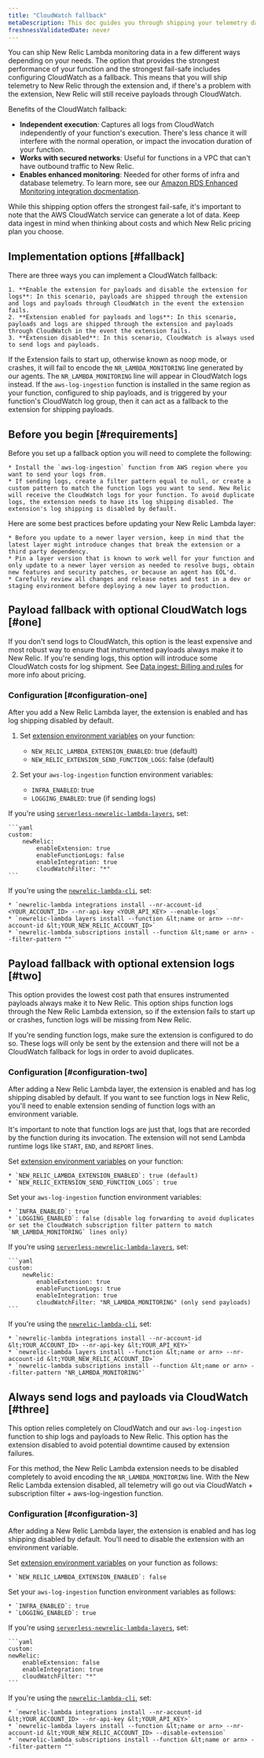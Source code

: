 ```yaml
---
title: "CloudWatch fallback"
metaDescription: This doc guides you through shipping your telemetry data with Cloudwatch as a fail-safe option.
freshnessValidatedDate: never
---
```


You can ship New Relic Lambda monitoring data in a few different ways depending on your needs. The option that provides the strongest performance of your function and the strongest fail-safe includes configuring CloudWatch as a fallback. This means that you will ship telemetry to New Relic through the extension and, if there's a problem with the extension, New Relic will still receive payloads through CloudWatch.

Benefits of the CloudWatch fallback:

* **Independent execution**: Captures all logs from CloudWatch independently of your function's execution. There's less chance it will interfere with the normal operation, or impact the invocation duration of your function.
* **Works with secured networks**: Useful for functions in a VPC that can't have outbound traffic to New Relic.
* **Enables enhanced monitoring**:  Needed for other forms of infra and database telemetry. To learn more, see our [Amazon RDS Enhanced Monitoring integration docmentation](/docs/infrastructure/amazon-integrations/aws-integrations-list/aws-rds-enhanced-monitoring-integration/).

While this shipping option offers the strongest fail-safe, it's important to note that the AWS CloudWatch service can generate a lot of data. Keep data ingest in mind when thinking about costs and which New Relic pricing plan you choose. 

## Implementation options [#fallback]

There are three ways you can implement a CloudWatch fallback:

    1. **Enable the extension for payloads and disable the extension for logs**: In this scenario, payloads are shipped through the extension and logs and payloads through CloudWatch in the event the extension fails.
    2. **Extension enabled for payloads and logs**: In this scenario, payloads and logs are shipped through the extension and payloads through CloudWatch in the event the extension fails. 
    3. **Extension disabled**: In this scenario, CloudWatch is always used to send logs and payloads.

If the Extension fails to start up, otherwise known as noop mode, or crashes, it will fail to encode the `NR_LAMBDA_MONITORING` line generated by our agents. The `NR_LAMBDA_MONITORING` line will appear in CloudWatch logs instead. If the `aws-log-ingestion` function is installed in the same region as your function, configured to ship payloads, and is triggered by your function's CloudWatch log group, then it can act as a fallback to the extension for shipping payloads.

## Before you begin  [#requirements]

Before you set up a fallback option you will need to complete the following:

    * Install the `aws-log-ingestion` function from AWS region where you want to send your logs from.
    * If sending logs, create a filter pattern equal to null, or create a custom pattern to match the function logs you want to send. New Relic will receive the CloudWatch logs for your function. To avoid duplicate logs, the extension needs to have its log shipping disabled. The extension's log shipping is disabled by default.

Here are some best practices before updating your New Relic Lambda layer:

    * Before you update to a newer layer version, keep in mind that the latest layer might introduce changes that break the extension or a third party dependency.
    * Pin a layer version that is known to work well for your function and only update to a newer layer version as needed to resolve bugs, obtain new features and security patches, or because an agent has EOL'd.
    * Carefully review all changes and release notes and test in a dev or staging environment before deploying a new layer to production.

## Payload fallback with optional CloudWatch logs [#one]

If you don't send logs to CloudWatch, this option is the least expensive and most robust way to ensure that instrumented payloads always make it to New Relic. If you're sending logs, this option will introduce some CloudWatch costs for log shipment. See [Data ingest: Billing and rules](/docs/accounts/accounts-billing/new-relic-one-pricing-billing/data-ingest-billing/) for more info about pricing.

### Configuration [#configuration-one]

After you add a New Relic Lambda layer, the extension is enabled and has log shipping disabled by default.

1. Set [extension environment variables](https://github.com/newrelic/newrelic-lambda-extension/blob/main/config/config.go) on your function:

    * `NEW_RELIC_LAMBDA_EXTENSION_ENABLED`: true (default)
    * `NEW_RELIC_EXTENSION_SEND_FUNCTION_LOGS`: false (default)

2. Set your `aws-log-ingestion` function environment variables:

    * `INFRA_ENABLED`: true
    * `LOGGING_ENABLED`: true (if sending logs)

If you're using [`serverless-newrelic-lambda-layers`](https://github.com/newrelic/serverless-newrelic-lambda-layers), set:

    ```yaml
    custom:
        newRelic:
            enableExtension: true
            enableFunctionLogs: false
            enableIntegration: true
            cloudWatchFilter: "*"
    ```

If you're using the [`newrelic-lambda-cli`](https://github.com/newrelic/newrelic-lambda-cli), set:

    * `newrelic-lambda integrations install --nr-account-id <YOUR_ACCOUNT_ID> --nr-api-key <YOUR_API_KEY> --enable-logs`
    * `newrelic-lambda layers install --function &lt;name or arn> --nr-account-id &lt;YOUR_NEW_RELIC_ACCOUNT_ID>`
    * `newrelic-lambda subscriptions install --function &lt;name or arn> --filter-pattern ""`

## Payload fallback with optional extension logs [#two]

This option provides the lowest cost path that ensures instrumented payloads always make it to New Relic. This option ships function logs through the New Relic Lambda extension, so if the extension fails to start up or crashes, function logs will be missing from New Relic.

If you're sending function logs, make sure the extension is configured to do so. These logs will only be sent by the extension and there will not be a CloudWatch fallback for logs in order to avoid duplicates.

### Configuration [#configuration-two]

After adding a New Relic Lambda layer, the extension is enabled and has log shipping disabled by default. If you want to see function logs in New Relic, you'll need to enable extension sending of function logs with an environment variable.

It's important to note that function logs are just that, logs that are recorded by the function during its invocation. The extension will not send Lambda runtime logs like `START`, `END`, and `REPORT` lines.

Set [extension environment variables](https://github.com/newrelic/newrelic-lambda-extension/blob/main/config/config.go) on your function:

    * `NEW_RELIC_LAMBDA_EXTENSION_ENABLED`: true (default)
    * `NEW_RELIC_EXTENSION_SEND_FUNCTION_LOGS`: true

Set your `aws-log-ingestion` function environment variables:

    * `INFRA_ENABLED`: true
    * `LOGGING_ENABLED`: false (disable log forwarding to avoid duplicates or set the CloudWatch subscription filter pattern to match `NR_LAMBDA_MONITORING` lines only)

If you're using [`serverless-newrelic-lambda-layers`](https://github.com/newrelic/serverless-newrelic-lambda-layers), set:

    ```yaml
    custom:
        newRelic:
            enableExtension: true
            enableFunctionLogs: true
            enableIntegration: true
            cloudWatchFilter: "NR_LAMBDA_MONITORING" (only send payloads)
    ```

If you're using the [`newrelic-lambda-cli`](https://github.com/newrelic/newrelic-lambda-cli), set: 

    * `newrelic-lambda integrations install --nr-account-id &lt;YOUR_ACCOUNT_ID> --nr-api-key &lt;YOUR_API_KEY>`
    * `newrelic-lambda layers install --function &lt;name or arn> --nr-account-id &lt;YOUR_NEW_RELIC_ACCOUNT_ID>`
    * `newrelic-lambda subscriptions install --function &lt;name or arn> --filter-pattern "NR_LAMBDA_MONITORING"`


## Always send logs and payloads via CloudWatch [#three]

This option relies completely on CloudWatch and our `aws-log-ingestion` function to ship logs and payloads to New Relic. This option has the extension disabled to avoid potential downtime caused by extension failures.

For this method, the New Relic Lambda extension needs to be disabled completely to avoid encoding the `NR_LAMBDA_MONITORING` line. With the New Relic Lambda extension disabled, all telemetry will go out via CloudWatch + subscription filter + aws-log-ingestion function.

### Configuration [#configuration-3]

After adding a New Relic Lambda layer, the extension is enabled and has log shipping disabled by default. You'll need to disable the extension with an environment variable.

Set [extension environment variables](https://github.com/newrelic/newrelic-lambda-extension/blob/main/config/config.go) on your function as follows:

    * `NEW_RELIC_LAMBDA_EXTENSION_ENABLED`: false

Set your `aws-log-ingestion` function environment variables as follows:

    * `INFRA_ENABLED`: true
    * `LOGGING_ENABLED`: true

If you're using [`serverless-newrelic-lambda-layers`](https://github.com/newrelic/serverless-newrelic-lambda-layers), set:

    ```yaml
    custom:
    newRelic:
        enableExtension: false
        enableIntegration: true
        cloudWatchFilter: "*"
    ```

If you're using the [`newrelic-lambda-cli`](https://github.com/newrelic/newrelic-lambda-cli), set: 

    * `newrelic-lambda integrations install --nr-account-id &lt;YOUR_ACCOUNT_ID> --nr-api-key &lt;YOUR_API_KEY>`
    * `newrelic-lambda layers install --function &lt;name or arn> --nr-account-id &lt;YOUR_NEW_RELIC_ACCOUNT_ID> --disable-extension`
    * `newrelic-lambda subscriptions install --function &lt;name or arn> --filter-pattern ""`


